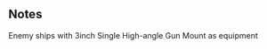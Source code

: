 {{EnemyEquipmentInfoKai|3inch Single High-angle Gun Mount}}

==Notes==
<categorytree mode=pages depth=0>Enemy ships with 3inch Single High-angle Gun Mount as equipment</categorytree>

{{EnemyEquipmentList}}